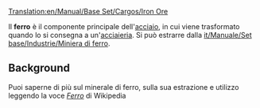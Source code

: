 [[Translation:en/Manual/Base Set/Cargos/Iron Ore]]

{{it/Manuale/Set base/Carichi/MenuCar|nome=Ferro
|immagine=en/Manual/Base Set/Cargos/IronOre.png
|fornito=[[it/Manuale/Set base/Industrie/Miniera di ferro]]
|richiesto=[[it/Manuale/Set base/Industrie/Acciaierie]]
}}

Il '''ferro''' è il componente principale dell'[[it/Manuale/Set base/Carichi/Acciaio|acciaio]], in cui viene trasformato quando lo si consegna a un'[[it/Manuale/Set base/Industrie/Acciaieria|acciaieria]]. Si può estrarre dalla [[it/Manuale/Set base/Industrie/Miniera di ferro]].

==Background==
Puoi saperne di più sul minerale di ferro, sulla sua estrazione e utilizzo leggendo la voce [https://it.wikipedia.org/wiki/Ferro ''Ferro''] di Wikipedia


